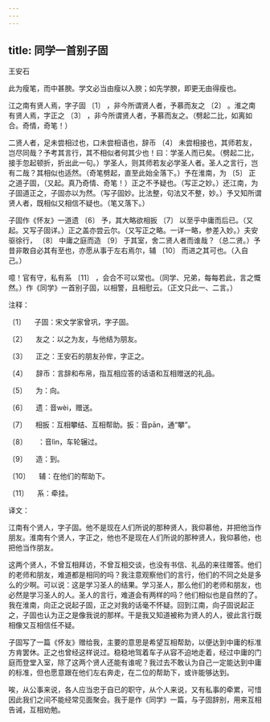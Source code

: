 ```yaml
---
---
---
```

title: 同学一首别子固
---




王安石





此为瘦笔，而中甚腴。学文必当由瘦以入腴；如先学腴，即更无由得瘦也。





江之南有贤人焉，字子固 〔1〕 ，非今所谓贤人者，予慕而友之 〔2〕 。淮之南有贤人焉，字正之 〔3〕 ，非今所谓贤人者，予慕而友之。（劈起二比，如离如合。奇情，奇笔！）

二贤人者，足未尝相过也，口未尝相语也，辞币 〔4〕 未尝相接也，其师若友，岂尽同哉？予考其言行，其不相似者何其少也！曰：学圣人而已矣。（劈起二比，接手忽起顿折，折出此一句。）学圣人，则其师若友必学圣人者。圣人之言行，岂有二哉？其相似也适然。（奇笔劈起，直至此始全落下。）予在淮南，为 〔5〕 正之道子固，（又起。真乃奇情、奇笔！）正之不予疑也。（写正之妙。）还江南，为子固道正之，子固亦以为然。（写子固妙。比法整，句法又不整，妙。）予又知所谓贤人者，既相似又相信不疑也。（笔又落下。）

子固作《怀友》一道遗 〔6〕 予，其大略欲相扳 〔7〕 以至乎中庸而后已。（又起。又写子固详。）正之盖亦尝云尔。（又写正之略。一详一略，参差入妙。）夫安驱徐行， 〔8〕 中庸之庭而造 〔9〕 于其室，舍二贤人者而谁哉？（总二贤。）予昔非敢自必其有至也，亦愿从事于左右焉尔，辅 〔10〕 而进之其可也。（入自己。）

噫！官有守，私有系 〔11〕 ，会合不可以常也。（同学、兄弟，每每若此，言之慨然。）作《同学》一首别子固，以相警，且相慰云。（正文只此一、二言。）

注释：

〔1〕 　子固：宋文学家曾巩，字子固。

〔2〕 　友之：以之为友，与他结为朋友。

〔3〕 　正之：王安石的朋友孙侔，字正之。

〔4〕 　辞币：言辞和布帛，指互相应答的话语和互相赠送的礼品。

〔5〕 　为：向。

〔6〕 　遗：音wèi，赠送。

〔7〕 　相扳：互相攀结、互相帮助。扳：音pān，通“攀”。

〔8〕 　 ：音lìn，车轮辗过。

〔9〕 　造：到。

〔10〕 　辅：在他们的帮助下。

〔11〕 　系：牵挂。

译文：

江南有个贤人，字子固。他不是现在人们所说的那种贤人，我仰慕他，并把他当作朋友。淮南有个贤人，字正之，他也不是现在人们所说的那种贤人，我仰慕他，也把他当作朋友。

这两个贤人，不曾互相拜访，不曾互相交谈，也没有书信、礼品的来往赠答。他们的老师和朋友，难道都是相同的吗？我注意观察他们的言行，他们的不同之处是多么的少啊。可以说：这是学习圣人的结果。学习圣人，那么他们的老师和朋友，也必然是学习圣人的人。圣人的言行，难道会有两样的吗？他们相似也是自然的了。我在淮南，向正之说起子固，正之对我的话毫不怀疑。回到江南，向子固说起正之，子固也认为正之是像我说的那样。干是我又知道被称为贤人的人，彼此言行既相像又互相信任不疑。

子固写了一篇《怀友》赠给我，主要的意思是希望互相帮助，以便达到中庸的标准方肯罢休。正之也曾经这样说过。稳稳地驾着车子从容不迫地走着，经过中庸的门庭而登堂入室，除了这两个贤人还能有谁呢？我过去不敢认为自己一定能达到中庸的标准，但也愿意跟在他们左右奔走，在二位的帮助下，或许能够达到。

唉，从公事来说，各人应当忠于自已的职守，从个人来说，又有私事的牵累，可惜因此我们之间不能经常见面聚会。我于是作《同学》一篇，与子固辞别，用来互相告诫，互相劝勉。